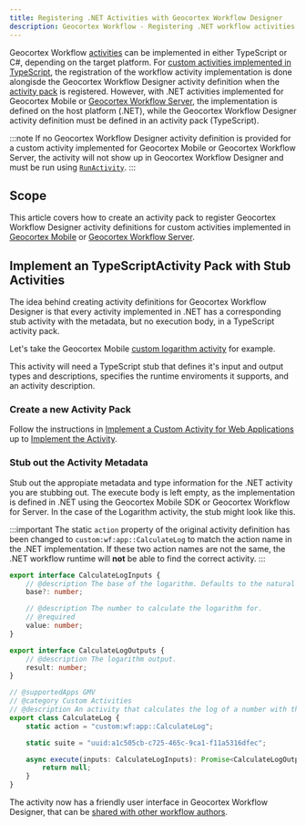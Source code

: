 ```yaml
---
title: Registering .NET Activities with Geocortex Workflow Designer
description: Geocortex Workflow - Registering .NET workflow activities with Geocortex Workflow Designer
---
```



Geocortex Workflow [activities](concepts-key-concepts.mdx#activities-and-form-elements) can be implemented in either TypeScript or C#, depending on the target platform. For [custom activities implemented in TypeScript](implement-custom-activity-web.mdx), the registration of the workflow activity implementation is done alongisde the Geocortex Workflow Designer activity definition when the [activity pack](concepts-key-concepts.mdx#activity-packs) is registered. However, with .NET activities implemented for Geocortex Mobile or [Geocortex Workflow Server](https://docs.geocortex.com/workflow/latest/help/Default.htm#wf5/help/server-workflows.htm%3FTocPath%3DServer%2520Workflows%7C_____0), the implementation is defined on the host platform (.NET), while the Geocortex Workflow Designer activity definition must be defined in an activity pack (TypeScript).

:::note
If no Geocortex Workflow Designer activity definition is provided for a custom activity implemented for Geocortex Mobile or Geocortex Workflow Server, the activity will not show up in Geocortex Workflow Designer and must be run using [`RunActivity`](https://docs.geocortex.com/workflow/latest/help/Default.htm#wf5/help/activities/run-activity.htm%3FTocPath%3DActivities%7CActivity%2520Reference%7C_____167).
:::

## Scope

This article covers how to create an activity pack to register Geocortex Workflow Designer activity definitions for custom activities implemented in [Geocortex Mobile](implement-custom-activity-mobile.mdx) or [Geocortex Workflow Server](implement-custom-activity-server.mdx).

## Implement an TypeScriptActivity Pack with Stub Activities

The idea behind creating activity definitions for Geocortex Workflow Designer is that every activity implemented in .NET has a corresponding stub activity with the metadata, but no execution body, in a TypeScript activity pack.

Let's take the Geocortex Mobile [custom logarithm activity](implement-custom-activity-mobile.mdx#example-logarithm-of-a-number) for example.

<LogarithmActivityMobileSnippet />

This activity will need a TypeScript stub that defines it's input and output types and descriptions, specifies the runtime enviroments it supports, and an activity description.

### Create a new Activity Pack

Follow the instructions in [Implement a Custom Activity for Web Applications](implement-custom-activity-web.mdx) up to [Implement the Activity](implement-custom-activity-web.mdx#implement-the-activity).

### Stub out the Activity Metadata

Stub out the appropiate metadata and type information for the .NET activity you are stubbing out. The execute body is left empty, as the implementation is defined in .NET using the Geocortex Mobile SDK or Geocortex Workflow for Server. In the case of the Logarithm activity, the stub might look like this.

:::important
The static `action` property of the original activity definition has been changed to `custom:wf:app::CalculateLog` to match the action name in the .NET implementation. If these two action names are not the same, the .NET workflow runtime will **not** be able to find the correct activity.
:::

```ts
export interface CalculateLogInputs {
    // @description The base of the logarithm. Defaults to the natural log.
    base?: number;

    // @description The number to calculate the logarithm for.
    // @required
    value: number;
}

export interface CalculateLogOutputs {
    // @description The logarithm output.
    result: number;
}

// @supportedApps GMV
// @category Custom Activities
// @description An activity that calculates the log of a number with the given base.
export class CalculateLog {
    static action = "custom:wf:app::CalculateLog";

    static suite = "uuid:a1c505cb-c725-465c-9ca1-f11a5316dfec";

    async execute(inputs: CalculateLogInputs): Promise<CalculateLogOutputs> {
        return null;
    }
}
```

The activity now has a friendly user interface in Geocortex Workflow Designer, that can be [shared with other workflow authors](getting-started-web.mdx#sharing-the-activity-pack).

